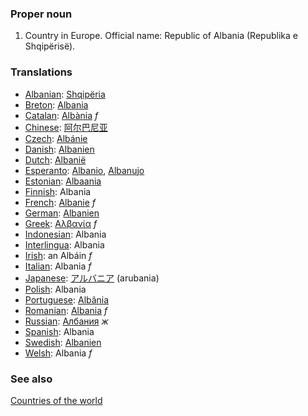 ===Proper noun===

# Country in Europe. Official name: Republic of Albania (Republika e Shqipërisë).
===Translations===
*[[Albanian]]: [[Shqipëria]]
*[[Breton]]:  [[Albania]]
*[[Catalan]]: [[Albània]] ''f''
*[[Chinese]]: [[阿尔巴尼亚]]
*[[Czech]]: [[Albánie]]
*[[Danish]]: [[Albanien]]
*[[Dutch]]: [[Albanië]]
*[[Esperanto]]: [[Albanio]], [[Albanujo]]
*[[Estonian]]: [[Albaania]]
*[[Finnish]]: Albania
*[[French]]: [[Albanie]] ''f''
*[[German]]: [[Albanien]]
*[[Greek]]: [[Αλβανία]] ''f''
*[[Indonesian]]: Albania
*[[Interlingua]]: Albania
*[[Irish]]: an Albáin ''f''
*[[Italian]]: Albania ''f''
*[[Japanese]]: [[アルバニア]] (arubania)
*[[Polish]]: Albania
*[[Portuguese]]: [[Albânia]]
*[[Romanian]]: [[Albania]] ''f''
*[[Russian]]: [[Албания]] ''ж''
*[[Spanish]]: Albania
*[[Swedish]]: [[Albanien]]
*[[Welsh]]: Albania ''f''

===See also===
[[Countries of the world]]